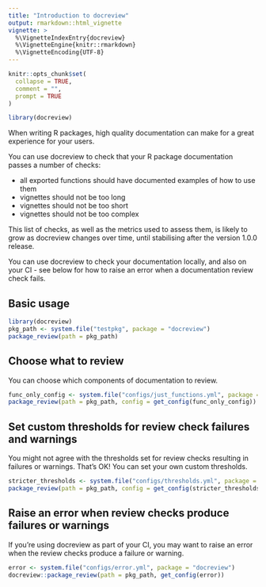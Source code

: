 ```yaml
---
title: "Introduction to docreview"
output: rmarkdown::html_vignette
vignette: >
  %\VignetteIndexEntry{docreview}
  %\VignetteEngine{knitr::rmarkdown}
  %\VignetteEncoding{UTF-8}
---
```


```r
knitr::opts_chunk$set(
  collapse = TRUE,
  comment = "",
  prompt = TRUE
)

library(docreview)
```

When writing R packages, high quality documentation can make for a great experience for your users.  

You can use docreview to check that your R package documentation passes a number of checks:

* all exported functions should have documented examples of how to use them
* vignettes should not be too long
* vignettes should not be too short
* vignettes should not be too complex

This list of checks, as well as the metrics used to assess them, is likely to grow as docreview changes over time, until stabilising after the version 1.0.0 release.

You can use docreview to check your documentation locally, and also on your CI - see below for how to raise an error when a documentation review check fails.

## Basic usage
```r
library(docreview)
pkg_path <- system.file("testpkg", package = "docreview")
package_review(path = pkg_path)
```
 
## Choose what to review

You can choose which components of documentation to review.

```r
func_only_config <- system.file("configs/just_functions.yml", package = "docreview")
package_review(path = pkg_path, config = get_config(func_only_config))
```


## Set custom thresholds for review check failures and warnings

You might not agree with the thresholds set for review checks resulting in failures or warnings.  That's OK!  You can set your own custom thresholds.

```r
stricter_thresholds <- system.file("configs/thresholds.yml", package = "docreview")
package_review(path = pkg_path, config = get_config(stricter_thresholds))
```

## Raise an error when review checks produce failures or warnings

If you're using docreview as part of your CI, you may want to raise an error when the review checks produce a failure or warning.

```r
error <- system.file("configs/error.yml", package = "docreview")
docreview::package_review(path = pkg_path, get_config(error))
```


